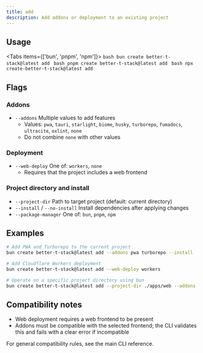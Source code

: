 ```yaml
---
title: add
description: Add addons or deployment to an existing project
---
```


## Usage

<Tabs items={['bun', 'pnpm', 'npm']}>
  <Tab value="bun">
    ```bash
    bun create better-t-stack@latest add
    ```
  </Tab>
  <Tab value="pnpm">
    ```bash
    pnpm create better-t-stack@latest add
    ```
  </Tab>
  <Tab value="npm">
    ```bash
    npx create-better-t-stack@latest add
    ```
  </Tab>
</Tabs>

## Flags

### Addons

- `--addons` Multiple values to add features
  - Values: `pwa`, `tauri`, `starlight`, `biome`, `husky`, `turborepo`, `fumadocs`, `ultracite`, `oxlint`, `none`
  - Do not combine `none` with other values

### Deployment

- `--web-deploy` One of: `workers`, `none`
  - Requires that the project includes a web frontend

### Project directory and install

- `--project-dir` Path to target project (default: current directory)
- `--install` / `--no-install` Install dependencies after applying changes
- `--package-manager` One of: `bun`, `pnpm`, `npm`

## Examples

```bash
# Add PWA and Turborepo to the current project
bun create better-t-stack@latest add --addons pwa turborepo --install
```

```bash
# Add Cloudflare Workers deployment
bun create better-t-stack@latest add --web-deploy workers
```

```bash
# Operate on a specific project directory using bun
bun create better-t-stack@latest add --project-dir ./apps/web --addons biome --package-manager bun
```

## Compatibility notes

- Web deployment requires a web frontend to be present
- Addons must be compatible with the selected frontend; the CLI validates this and fails with a clear error if incompatible

For general compatibility rules, see the main CLI reference.

